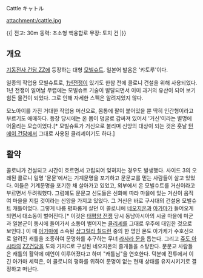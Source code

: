 Cattle
キャトル

attachment:/cattle.jpg

{{|
전고: 30m
동력: 초소형 핵융합로
무장: 토치 건
|}}

== 개요 ==
[[기동전사 건담 ZZ]]에 등장하는 대형 [[모빌슈트]]. 일본어 발음은 '캬토루'이다.

일종의 작업용 모빌슈트로, [[1년전쟁]]이 있기도 한참 전에 콜로니 건설을 위해 사용되었다. 1년 전쟁이 일어날 무렵에는 모빌슈트 기술이 발달되면서 이미 과거의 유산이 되어 보기 힘든 물건이 되었다. 그로 인해 자세한 스펙은 알려지있지 않다.

모노아이를 가진 거대한 작업용 머신으로, 몸통에 팔이 붙어있을 뿐 딱히 인간형이라고 부르기도 애매하다. 등장 당시에는 온 몸이 덩굴로 감싸져 있어서 '거신'이라는 별명에 어울리는 모습이었다.[* 모빌슈트가 거신으로 불리며 신앙의 대상이 되는 것은 훗날 [[턴에이 건담]]에서 그대로 사용된 클리셰이기도 하다.]

== 활약 ==
콜로니가 건설되고 시간이 흐르면서 고립되어 잊혀지는 경우도 발생했다.
사이드 3의 오래된 콜로니 일명 '문문'에서는 기계문명을 포기하고 문문교를 믿는 사람들이 살고 있었다. 이들은 기계문명을 포기한 채 살아가고 있었고, 외부에서 온 모빌슈트를 거신이라고 부르면서 두려워했다. 그럼에도 문문교 신도들은 신화에 따라 마을에 있는 거신이 움직여 마을을 지킬 것이라는 신앙을 가지고 있었다. 그 거신은 바로 구시대의 건설용 모빌슈트 캐틀이었다.
그렇게 나름 평화롭게 살던 이 콜로니에 [[네오지온]]과 [[아가마]]가 들어오게 되면서 대소동이 벌어진다.[* 이것은 [[태평양 전쟁]] 당시 동남아시아의 시골 마을에 미군과 일본군이 동시에 들어가서 소동이 벌어지는 [[클리셰]]를 그대로 우주에 대입한 것으로 보인다.]
이 때 [[아가마]]에 소속된 [[샹그릴라 칠드런]] 중의 한 명인 몬도 아가케가 수호신으로 알려진 캐틀을 조종하여 문명화를 추구하는 무녀 [[라사라 문]]을 돕는다. 그리고 [[쥬도 아시타]]의 [[ZZ건담]]을 도와 가자C로 구성된 네오지온의 졸개들을 소탕한다. 문문교 사람들은 캐틀의 활약에 예언이 이루어졌다고 하며 "캐틀님"을 연호한다.
덕분에 전투에서 이긴 아가마 세력은, 이 콜로니의 평화를 위하여 문명이 없는 현재 상태를 유지시키기로 결정하고 떠난다.

